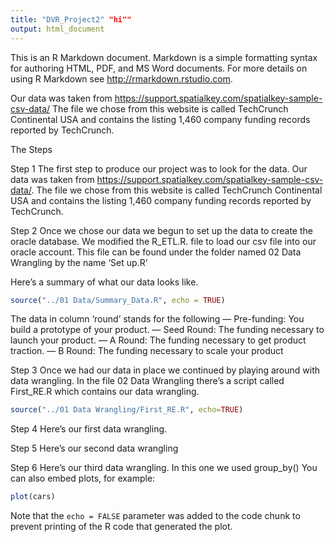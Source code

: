 ```yaml
---
title: "DVR_Project2" "hi""
output: html_document
---
```


This is an R Markdown document. Markdown is a simple formatting syntax for authoring HTML, PDF, and MS Word documents. For more details on using R Markdown see <http://rmarkdown.rstudio.com>.

Our data was taken from <https://support.spatialkey.com/spatialkey-sample-csv-data/> The file we chose from this website is called TechCrunch Continental USA and contains the listing 1,460 company funding records reported by TechCrunch. 

The Steps

Step 1
The first step to produce our project was to look for the data. Our data was taken from <https://support.spatialkey.com/spatialkey-sample-csv-data/>. The file we chose from this website is called TechCrunch Continental USA and contains the listing 1,460 company funding records reported by TechCrunch. 

Step 2
Once we chose our data we begun to set up the data to create the oracle database. We modified the R_ETL.R. file to load our csv file into our oracle account. This file can be found under the folder named 02 Data Wrangling by the name 'Set up.R'

Here's a summary of what our data looks like. 
```r
source("../01 Data/Summary_Data.R", echo = TRUE)
```

The data in column 'round' stands for the following 
— Pre-funding: You build a prototype of your product.
— Seed Round: The funding necessary to launch your product.
— A Round: The funding necessary to get product traction.
— B Round: The funding necessary to scale your product

Step 3
Once we had our data in place we continued by playing around with data wrangling. In the file 02 Data Wrangling there's a script called First_RE.R which contains our data wrangling. 

```r
source("../01 Data Wrangling/First_RE.R", echo=TRUE)

```

Step 4 
Here's our first data wrangling. 

Step 5
Here's our second data wrangling

Step 6 
Here's our third data wrangling. In this one we used group_by() 
You can also embed plots, for example:

```r
plot(cars)
```

Note that the `echo = FALSE` parameter was added to the code chunk to prevent printing of the R code that generated the plot.
